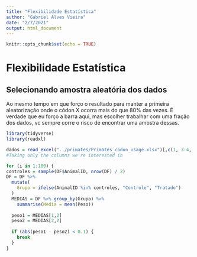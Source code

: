 ```yaml
---
title: "Flexibilidade Estatística"
author: "Gabriel Alves Vieira"
date: "2/7/2021"
output: html_document
---
```


```r
knitr::opts_chunk$set(echo = TRUE)
```

# Flexibilidade Estatística

## Selecionando amostra aleatória dos dados

Ao mesmo tempo em que forço o resultado para manter a primeira aleatorização onde o códon X ocorra mais do que 80% das vezes. É verdade que eu forço a barra aqui, mas escolher trabalhar com uma fração dos dados, vc sempre corre o risco de encontrar uma amostra dessas.

```r
library(tidyverse)
library(readxl)

dados = read_excel("../primates/Primates_codon_usage.xlsx")[,c(1, 3:4, 6:8)]
#Taking only the columns we're interested in
```


```r
for (i in 1:100) {
controles = sample(DF$AnimalID, nrow(DF) / 2)
DF = DF %>%
  mutate(
    Grupo = ifelse(AnimalID %in% controles, "Controle", "Tratado")
  )
  MEDIAS = DF %>% group_by(Grupo) %>%
    summarise(Media = mean(Peso))
  
  peso1 = MEDIAS[1,2]
  peso2 = MEDIAS[2,2]
  
  if (abs(peso1 - peso2) < 0.1) {
    break
  }
}
```

